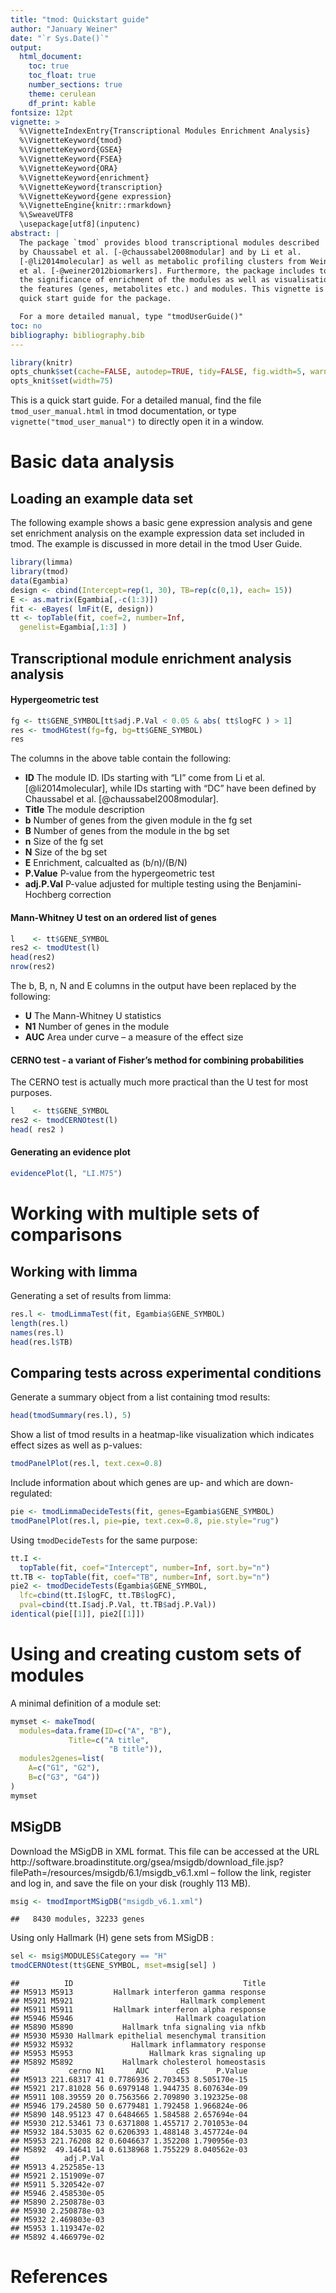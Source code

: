 ```yaml
---
title: "tmod: Quickstart guide"
author: "January Weiner"
date: "`r Sys.Date()`"
output:
  html_document:
    toc: true
    toc_float: true
    number_sections: true
    theme: cerulean
    df_print: kable
fontsize: 12pt
vignette: >
  %\VignetteIndexEntry{Transcriptional Modules Enrichment Analysis}
  %\VignetteKeyword{tmod}
  %\VignetteKeyword{GSEA}
  %\VignetteKeyword{FSEA}
  %\VignetteKeyword{ORA}
  %\VignetteKeyword{enrichment}
  %\VignetteKeyword{transcription}
  %\VignetteKeyword{gene expression}
  %\VignetteEngine{knitr::rmarkdown}
  %\SweaveUTF8
  \usepackage[utf8](inputenc)
abstract: |
  The package `tmod` provides blood transcriptional modules described
  by Chaussabel et al. [-@chaussabel2008modular] and by Li et al.
  [-@li2014molecular] as well as metabolic profiling clusters from Weiner
  et al. [-@weiner2012biomarkers]. Furthermore, the package includes tools for testing
  the significance of enrichment of the modules as well as visualisation of
  the features (genes, metabolites etc.) and modules. This vignette is a
  quick start guide for the package.

  For a more detailed manual, type "tmodUserGuide()" 
toc: no
bibliography: bibliography.bib
---
```


```r
library(knitr)
opts_chunk$set(cache=FALSE, autodep=TRUE, tidy=FALSE, fig.width=5, warning=FALSE, fig.height=5)
opts_knit$set(width=75)
```

This is a quick start guide. For a detailed manual, find the file
`tmod_user_manual.html` in tmod documentation, or type
`vignette("tmod_user_manual")` to directly open it in a window.


Basic data analysis
===================

Loading an example data set
---------------------------

The following example shows a basic gene expression analysis and gene set
enrichment analysis on the example expression data set included in tmod.
The example is discussed in more detail in the tmod User Guide.

```r
library(limma)
library(tmod)
data(Egambia)
design <- cbind(Intercept=rep(1, 30), TB=rep(c(0,1), each= 15))
E <- as.matrix(Egambia[,-c(1:3)])
fit <- eBayes( lmFit(E, design))
tt <- topTable(fit, coef=2, number=Inf, 
  genelist=Egambia[,1:3] )
```


Transcriptional module enrichment analysis analysis
---------------------------------------------------

#### Hypergeometric test

```r
fg <- tt$GENE_SYMBOL[tt$adj.P.Val < 0.05 & abs( tt$logFC ) > 1]
res <- tmodHGtest(fg=fg, bg=tt$GENE_SYMBOL)
res
```

The columns in the above table contain the following:

 * **ID** The module ID. IDs starting with "LI" come from Li et al.
[@li2014molecular], while IDs starting with "DC" have been defined by
Chaussabel et al. [@chaussabel2008modular].
 * **Title** The module description
 * **b** Number of genes from the given module in the fg set 
 * **B** Number of genes from the module in the bg set
 * **n** Size of the fg set
 * **N** Size of the bg set
 * **E** Enrichment, calcualted as (b/n)/(B/N)
 * **P.Value** P-value from the hypergeometric test
 * **adj.P.Val** P-value adjusted for multiple testing using the
Benjamini-Hochberg correction

#### Mann-Whitney U test on an ordered list of genes

```r
l    <- tt$GENE_SYMBOL
res2 <- tmodUtest(l)
head(res2)
nrow(res2)
```

The b, B, n, N and E columns in the output have
been replaced by the following:

 * **U** The Mann-Whitney U statistics
 * **N1** Number of genes in the module
 * **AUC** Area under curve -- a measure of the effect size

#### CERNO test - a variant of Fisher's method for combining probabilities

The CERNO test is actually much more practical than the U test for most
purposes.


```r
l    <- tt$GENE_SYMBOL
res2 <- tmodCERNOtest(l)
head( res2 )
```

#### Generating an evidence plot

```r
evidencePlot(l, "LI.M75")
```

Working with multiple sets of comparisons
==============================================================



Working with limma
--------------------------------------------------------

Generating a set of results from limma:

```r
res.l <- tmodLimmaTest(fit, Egambia$GENE_SYMBOL)
length(res.l)
names(res.l)
head(res.l$TB)
```


Comparing tests across experimental conditions
--------------------------------------------------------

Generate a summary object from a list containing tmod results:

```r
head(tmodSummary(res.l), 5)
```

Show a list of tmod results in a heatmap-like visualization which indicates
effect sizes as well as p-values:

```r
tmodPanelPlot(res.l, text.cex=0.8)
```

Include information about which genes are up- and which are down-regulated:

```r
pie <- tmodLimmaDecideTests(fit, genes=Egambia$GENE_SYMBOL)
tmodPanelPlot(res.l, pie=pie, text.cex=0.8, pie.style="rug")
```

Using `tmodDecideTests` for the same purpose:

```r
tt.I <- 
  topTable(fit, coef="Intercept", number=Inf, sort.by="n")
tt.TB <- topTable(fit, coef="TB", number=Inf, sort.by="n")
pie2 <- tmodDecideTests(Egambia$GENE_SYMBOL,
  lfc=cbind(tt.I$logFC, tt.TB$logFC),
  pval=cbind(tt.I$adj.P.Val, tt.TB$adj.P.Val))
identical(pie[[1]], pie2[[1]])
```



Using and creating custom sets of modules
==============================================================


A minimal definition of a module set:

```r
mymset <- makeTmod(
  modules=data.frame(ID=c("A", "B"),
             Title=c("A title", 
                      "B title")),
  modules2genes=list(
    A=c("G1", "G2"),
    B=c("G3", "G4"))
)
mymset
```

MSigDB
--------------------------------------------------------

Download the MSigDB in XML
format. This
file can be accessed at the URL
http://software.broadinstitute.org/gsea/msigdb/download_file.jsp?filePath=/resources/msigdb/6.1/msigdb_v6.1.xml
-- follow the link, register and log in, and save the file on your disk (roughly 113 MB).


```r
msig <- tmodImportMSigDB("msigdb_v6.1.xml")
```

    ##   8430 modules, 32233 genes


Using only Hallmark (H) gene sets from MSigDB :


```r
sel <- msig$MODULES$Category == "H"
tmodCERNOtest(tt$GENE_SYMBOL, mset=msig[sel] )
```


    ##          ID                                      Title
    ## M5913 M5913         Hallmark interferon gamma response
    ## M5921 M5921                        Hallmark complement
    ## M5911 M5911         Hallmark interferon alpha response
    ## M5946 M5946                       Hallmark coagulation
    ## M5890 M5890           Hallmark tnfa signaling via nfkb
    ## M5930 M5930 Hallmark epithelial mesenchymal transition
    ## M5932 M5932             Hallmark inflammatory response
    ## M5953 M5953                 Hallmark kras signaling up
    ## M5892 M5892           Hallmark cholesterol homeostasis
    ##           cerno N1       AUC      cES      P.Value
    ## M5913 221.68317 41 0.7786936 2.703453 8.505170e-15
    ## M5921 217.81028 56 0.6979148 1.944735 8.607634e-09
    ## M5911 108.39559 20 0.7563566 2.709890 3.192325e-08
    ## M5946 179.24580 50 0.6779481 1.792458 1.966824e-06
    ## M5890 148.95123 47 0.6484665 1.584588 2.657694e-04
    ## M5930 212.53461 73 0.6371808 1.455717 2.701053e-04
    ## M5932 184.53035 62 0.6206393 1.488148 3.457724e-04
    ## M5953 221.76208 82 0.6046637 1.352208 1.790956e-03
    ## M5892  49.14641 14 0.6138968 1.755229 8.040562e-03
    ##          adj.P.Val
    ## M5913 4.252585e-13
    ## M5921 2.151909e-07
    ## M5911 5.320542e-07
    ## M5946 2.458530e-05
    ## M5890 2.250878e-03
    ## M5930 2.250878e-03
    ## M5932 2.469803e-03
    ## M5953 1.119347e-02
    ## M5892 4.466979e-02



References
================
